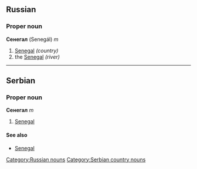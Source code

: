 ==Russian==
[[Category:Russian nouns]]
===Proper noun===
'''Сенегал''' (Senegál) ''m''
#[[Senegal]] ''(country)''
#the [[Senegal]] ''(river)''


----
==Serbian==
===Proper noun===
'''Сенегал''' ''m''
#[[Senegal]]
====See also====
*[[Senegal]]
[[Category:Serbian country nouns]]